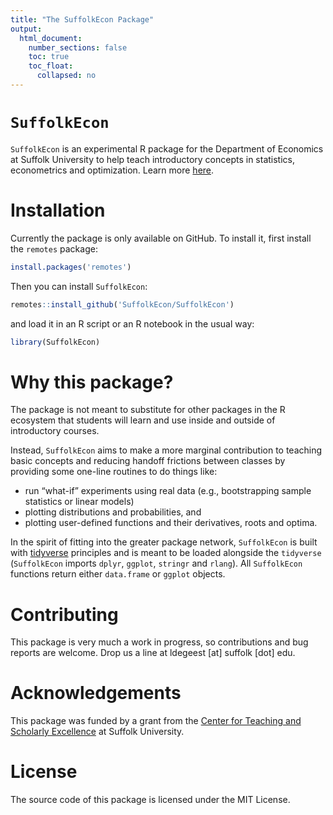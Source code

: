 ```yaml
---
title: "The SuffolkEcon Package"
output:
  html_document:
    number_sections: false
    toc: true
    toc_float: 
      collapsed: no
---
```


# `SuffolkEcon`

`SuffolkEcon` is an experimental R package for the Department of Economics at Suffolk University to help teach introductory concepts in statistics, econometrics and optimization. Learn more [here](https://suffolkecon.github.io/SuffolkEcon/reference/index.html). 

# Installation

Currently the package is only available on GitHub. To install it, first install the `remotes` package:

```r
install.packages('remotes')
```

Then you can install `SuffolkEcon`:

```r
remotes::install_github('SuffolkEcon/SuffolkEcon')
```

and load it in an R script or an R notebook in the usual way:

```r
library(SuffolkEcon)
```

# Why this package? 


The package is not meant to substitute for other packages in the R ecosystem that students will learn and use inside and outside of introductory courses. 

Instead, `SuffolkEcon` aims to make a more marginal contribution to teaching basic concepts and reducing handoff frictions between classes by providing some one-line routines to do things like:

* run "what-if" experiments using real data (e.g., bootstrapping sample statistics or linear models)
* plotting distributions and probabilities, and
* plotting user-defined functions and their derivatives, roots and optima. 

In the spirit of fitting into the greater package network, `SuffolkEcon` is built with [tidyverse](https://www.tidyverse.org/) principles and is meant to be loaded alongside the `tidyverse` (`SuffolkEcon` imports `dplyr`, `ggplot`, `stringr` and `rlang`). All `SuffolkEcon` functions return either `data.frame` or `ggplot` objects.

# Contributing

This package is very much a work in progress, so contributions and bug reports are welcome. Drop us a line at ldegeest [at] suffolk [dot] edu.

# Acknowledgements

This package was funded by a grant from the [Center for Teaching and Scholarly Excellence](https://www.suffolk.edu/academics/research-at-suffolk/center-for-teaching-scholarly-excellence) at Suffolk University.

# License

The source code of this package is licensed under the MIT License.
